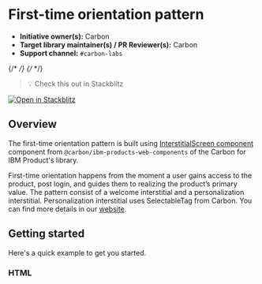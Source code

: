 


<Meta of={FirstTimeOrientationStories} />


# First-time orientation pattern

- **Initiative owner(s):** Carbon
- **Target library maintainer(s) / PR Reviewer(s):** Carbon
- **Support channel:** `#carbon-labs`

{/* <!-- START doctoc generated TOC please keep comment here to allow auto update --> */}
{/* <!-- DON'T EDIT THIS SECTION, INSTEAD RE-RUN doctoc TO UPDATE --> */}

> 💡 Check this out in Stackblitz

[![Open in Stackblitz](https://developer.stackblitz.com/img/open_in_stackblitz.svg)](https://stackblitz.com/github/carbon-design-system/carbon-labs/tree/main/examples/web-components/first-time-orientation)


## Overview

The first-time orientation pattern is built using  [InterstitialScreen component](https://ibm-products-web-components.carbondesignsystem.com/?path=/docs/components-interstitialscreen--overview) component from `@carbon/ibm-products-web-components`
 of the Carbon for IBM Product's library. 

First-time orientation happens from the moment a user gains access to the product, post login, and guides them to realizing the product’s primary value.
 The pattern consist of a welcome interstitial and a personalization interstitial. Personalization interstitial uses SelectableTag from Carbon. You can find more details in our [website](https://pages.github.ibm.com/carbon/ibm-products/patterns/onboarding-flows/orientation/).

 



<Canvas of={FirstTimeOrientationStories.FirstTimeOrientation} />

## Getting started

Here's a quick example to get you started.
### HTML

```html
 <c4p-interstitial-screen
        ?open=${true}
        @c4p-interstitial-opened=${(e) => {
          console.log('event initialize', e.detail);
        }}
        @c4p-interstitial-closed=${this.handleClose}>
        <style>
          c4p-interstitial-screen-body {
            block-size: 28rem;
            display:flex;
          }
        </style>
        <c4p-interstitial-screen-header
          header-title="Use case-specific title"
          header-subtitle="Use case-specific sub title"></c4p-interstitial-screen-header>
        <c4p-interstitial-screen-body>
          <c4p-interstitial-screen-body-item stepTitle ="Welcome" id="${1}">
            <welcome-interstitial />
          </c4p-interstitial-screen-body-item>
          <c4p-interstitial-screen-body-item stepTitle="Tailor your experience" id="${2}">
            <personalization-interstitial />
          </c4p-interstitial-screen-body-item>
        </c4p-interstitial-screen-body>
        <c4p-interstitial-screen-footer></c4p-interstitial-screen-footer>
      </c4p-interstitial-screen>
```

